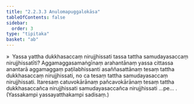 ```yaml
---
title: "2.2.3.3 Anulomapuggalokāsa"
tableOfContents: false
sidebar:
  order: 3
type: "tipitaka"
basket: "ab"
---
```



<DynamicBreadcrumb />

<Division number="100">

<Paragraph number="522">
»  Yassa yattha dukkhasaccaṃ nirujjhissati tassa tattha samudayasaccaṃ nirujjhissatīti?
</Paragraph>

<Paragraph number="523">
Aggamaggasamaṅgīnaṃ arahantānaṃ yassa cittassa anantarā aggamaggaṃ paṭilabhissanti asaññasattānaṃ tesaṃ tattha dukkhasaccaṃ nirujjhissati, no ca tesaṃ tattha samudayasaccaṃ nirujjhissati. Itaresaṃ catuvokārānaṃ pañcavokārānaṃ tesaṃ tattha dukkhasaccañca nirujjhissati samudayasaccañca nirujjhissati …pe… .

</Paragraph>
</Division>

<Paragraph number="524" type="center">
(Yassakampi yassayatthakampi sadisaṃ.)
</Paragraph>